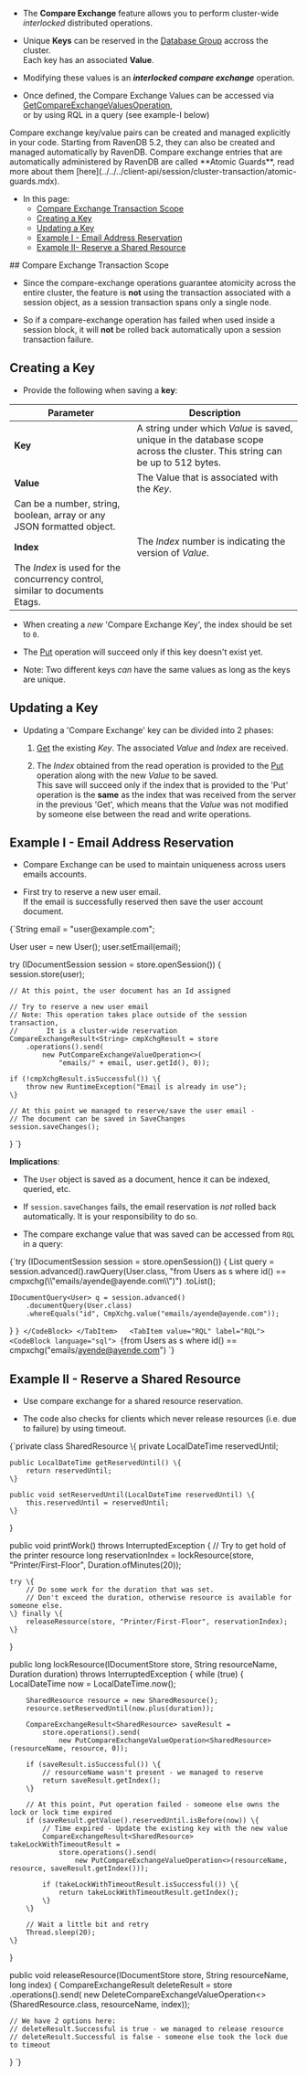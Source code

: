 
<Admonition type="note" title="">

* The **Compare Exchange** feature allows you to perform cluster-wide _interlocked_ distributed operations.  

* Unique **Keys** can be reserved in the [Database Group](../../../studio/database/settings/manage-database-group.mdx) accross the cluster.  
  Each key has an associated **Value**.  

* Modifying these values is an ***interlocked compare exchange*** operation.  

* Once defined, the Compare Exchange Values can be accessed via [GetCompareExchangeValuesOperation](../../../client-api/operations/compare-exchange/get-compare-exchange-values.mdx),  
  or by using RQL in a query (see example-I below)  

<Admonition type="info" title="">
Compare exchange key/value pairs can be created and managed explicitly in your code.  
Starting from RavenDB 5.2, they can also be created and managed automatically by RavenDB.  
Compare exchange entries that are automatically administered by RavenDB are called 
**Atomic Guards**, read more about them [here](../../../client-api/session/cluster-transaction/atomic-guards.mdx).  
</Admonition>


* In this page:  
  * [Compare Exchange Transaction Scope](../../../client-api/operations/compare-exchange/overview.mdx#compare-exchange-transaction-scope)  
  * [Creating a Key](../../../client-api/operations/compare-exchange/overview.mdx#creating-a-key)  
  * [Updating a Key](../../../client-api/operations/compare-exchange/overview.mdx#updating-a-key)  
  * [Example I - Email Address Reservation](../../../client-api/operations/compare-exchange/overview.mdx#example-i---email-address-reservation)  
  * [Example II- Reserve a Shared Resource](../../../client-api/operations/compare-exchange/overview.mdx#example-ii---reserve-a-shared-resource)  
</Admonition>
## Compare Exchange Transaction Scope

* Since the compare-exchange operations guarantee atomicity across the entire cluster, 
  the feature is **not** using the transaction associated with a session object, as a session transaction spans only a single node.  

* So if a compare-exchange operation has failed when used inside a session block, it will **not** be rolled back automatically upon a session transaction failure.  


## Creating a Key

* Provide the following when saving a **key**:

| Parameter | Description |
| ------------- | ---- |
| **Key** | A string under which _Value_ is saved, unique in the database scope across the cluster. This string can be up to 512 bytes. |
| **Value** | The Value that is associated with the _Key_. 
Can be a number, string, boolean, array or any JSON formatted object. |
| **Index** | The _Index_ number is indicating the version of _Value_.
The _Index_ is used for the concurrency control, similar to documents Etags. |

* When creating a _new_ 'Compare Exchange Key', the index should be set to `0`.  

* The [Put](../../../client-api/operations/compare-exchange/put-compare-exchange-value.mdx) operation will succeed only if this key doesn't exist yet.  

* Note: Two different keys _can_ have the same values as long as the keys are unique.  


## Updating a Key

* Updating a 'Compare Exchange' key can be divided into 2 phases:

  1. [Get](../../../client-api/operations/compare-exchange/get-compare-exchange-value.mdx) the existing _Key_. The associated _Value_ and _Index_ are received.  

  2. The _Index_ obtained from the read operation is provided to the [Put](../../../client-api/operations/compare-exchange/put-compare-exchange-value.mdx) operation along with the new _Value_ to be saved.  
     This save will succeed only if the index that is provided to the 'Put' operation is the **same** as the index that was received from the server in the previous 'Get', 
     which means that the _Value_ was not modified by someone else between the read and write operations.


## Example I - Email Address Reservation  

* Compare Exchange can be used to maintain uniqueness across users emails accounts.  

* First try to reserve a new user email.  
  If the email is successfully reserved then save the user account document.  

<TabItem value="email" label="email">
<CodeBlock language="java">
{`String email = "user@example.com";

User user = new User();
user.setEmail(email);

try (IDocumentSession session = store.openSession()) \{
    session.store(user);

    // At this point, the user document has an Id assigned

    // Try to reserve a new user email
    // Note: This operation takes place outside of the session transaction,
    //       It is a cluster-wide reservation
    CompareExchangeResult<String> cmpXchgResult = store
        .operations().send(
            new PutCompareExchangeValueOperation<>(
                "emails/" + email, user.getId(), 0));

    if (!cmpXchgResult.isSuccessful()) \{
        throw new RuntimeException("Email is already in use");
    \}

    // At this point we managed to reserve/save the user email -
    // The document can be saved in SaveChanges
    session.saveChanges();
\}
`}
</CodeBlock>
</TabItem>  

**Implications**:

* The `User` object is saved as a document, hence it can be indexed, queried, etc.  

* If `session.saveChanges` fails, the email reservation is _not_ rolled back automatically. It is your responsibility to do so.  

* The compare exchange value that was saved can be accessed from `RQL` in a query:  

<Tabs groupId='languageSyntax'>
<TabItem value="Sync" label="Sync">
<CodeBlock language="java">
{`try (IDocumentSession session = store.openSession()) {
    List<User> query = session.advanced().rawQuery(User.class,
        "from Users as s where id() == cmpxchg(\\"emails/ayende@ayende.com\\")")
        .toList();

    IDocumentQuery<User> q = session.advanced()
        .documentQuery(User.class)
        .whereEquals("id", CmpXchg.value("emails/ayende@ayende.com"));
}
`}
</CodeBlock>
</TabItem>  
<TabItem value="RQL" label="RQL">
<CodeBlock language="sql">
{`from Users as s where id() == cmpxchg("emails/ayende@ayende.com")
`}
</CodeBlock>
</TabItem>
</Tabs>


## Example II - Reserve a Shared Resource  

* Use compare exchange for a shared resource reservation.  

* The code also checks for clients which never release resources (i.e. due to failure) by using timeout.  

<TabItem value="shared_resource" label="shared_resource">
<CodeBlock language="java">
{`private class SharedResource \{
    private LocalDateTime reservedUntil;

    public LocalDateTime getReservedUntil() \{
        return reservedUntil;
    \}

    public void setReservedUntil(LocalDateTime reservedUntil) \{
        this.reservedUntil = reservedUntil;
    \}
\}

public void printWork() throws InterruptedException \{
    // Try to get hold of the printer resource
    long reservationIndex = lockResource(store, "Printer/First-Floor", Duration.ofMinutes(20));

    try \{
        // Do some work for the duration that was set.
        // Don't exceed the duration, otherwise resource is available for someone else.
    \} finally \{
        releaseResource(store, "Printer/First-Floor", reservationIndex);
    \}
\}

public long lockResource(IDocumentStore store, String resourceName, Duration duration) throws InterruptedException \{
    while (true) \{
        LocalDateTime now = LocalDateTime.now();

        SharedResource resource = new SharedResource();
        resource.setReservedUntil(now.plus(duration));

        CompareExchangeResult<SharedResource> saveResult =
            store.operations().send(
                new PutCompareExchangeValueOperation<SharedResource>(resourceName, resource, 0));

        if (saveResult.isSuccessful()) \{
            // resourceName wasn't present - we managed to reserve
            return saveResult.getIndex();
        \}

        // At this point, Put operation failed - someone else owns the lock or lock time expired
        if (saveResult.getValue().reservedUntil.isBefore(now)) \{
            // Time expired - Update the existing key with the new value
            CompareExchangeResult<SharedResource> takeLockWithTimeoutResult =
                store.operations().send(
                    new PutCompareExchangeValueOperation<>(resourceName, resource, saveResult.getIndex()));

            if (takeLockWithTimeoutResult.isSuccessful()) \{
                return takeLockWithTimeoutResult.getIndex();
            \}
        \}

        // Wait a little bit and retry
        Thread.sleep(20);
    \}
\}

public void releaseResource(IDocumentStore store, String resourceName, long index) \{
    CompareExchangeResult<SharedResource> deleteResult = store
        .operations().send(
            new DeleteCompareExchangeValueOperation<>(SharedResource.class, resourceName, index));

    // We have 2 options here:
    // deleteResult.Successful is true - we managed to release resource
    // deleteResult.Successful is false - someone else took the lock due to timeout
\}
`}
</CodeBlock>
</TabItem>



